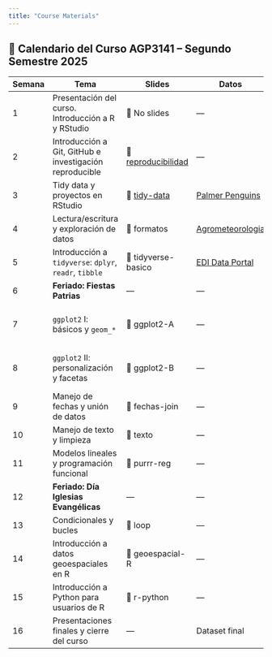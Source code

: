 ```yaml
---
title: "Course Materials"
---
```


## 📆 Calendario del Curso AGP3141 – Segundo Semestre 2025

| Semana | Tema                                                    | Slides                                                                                    | Datos                                                                      | Referencias                                                                        |     |
|------------|------------|------------|------------|------------|------------|
| 1      | Presentación del curso. Introducción a R y RStudio      | 📄 No slides                                                                              | —                                                                          | Videos en Canvas                                                                   |     |
| 2      | Introducción a Git, GitHub e investigación reproducible | 📄 [reproducibilidad](https://saryace.github.io/environ-dataviz-uc/slides/01-semana.html) | —                                                                          | [Happy Git with R](https://happygitwithr.com/) + otras (ver slides)                |     |
| 3      | Tidy data y proyectos en RStudio                        | 📄 [tidy-data]([reproducibilidad](https://saryace.github.io/environ-dataviz-uc/slides/03-semana.html))                                                                              | [Palmer Penguins](https://allisonhorst.github.io/palmerpenguins/)          | [R4DS](https://es.r4ds.hadley.nz/)                                                 |     |
| 4      | Lectura/escritura y exploración de datos                | 📄 formatos                                                                               | [Agrometeorologia](https://agrometeorologia.cl/)                           | [R4DS](https://es.r4ds.hadley.nz/)                                                 |     |
| 5      | Introducción a `tidyverse`: `dplyr`, `readr`, `tibble`  | 📄 tidyverse-basico                                                                       | [EDI Data Portal](https://portal.edirepository.org/nis/advancedSearch.jsp) | [R4DS](https://es.r4ds.hadley.nz/)                                                 |     |
| 6      | **Feriado: Fiestas Patrias**                            | —                                                                                         | —                                                                          | —                                                                                  |     |
| 7      | `ggplot2` I: básicos y `geom_*`                         | 📄 ggplot2-A                                                                              | —                                                                          | [Modern Data Visualization with R](https://rkabacoff.github.io/datavis/index.html) |     |
| 8      | `ggplot2` II: personalización y facetas                 | 📄 ggplot2-B                                                                              | —                                                                          | [Modern Data Visualization with R](https://rkabacoff.github.io/datavis/index.html) |     |
| 9      | Manejo de fechas y unión de datos                       | 📄 fechas-join                                                                            | —                                                                          | [R4DS](https://es.r4ds.hadley.nz/)                                                 |     |
| 10     | Manejo de texto y limpieza                              | 📄 texto                                                                                  | —                                                                          | —                                                                                  |     |
| 11     | Modelos lineales y programación funcional               | 📄 purrr-reg                                                                              | —                                                                          | —                                                                                  |     |
| 12     | **Feriado: Día Iglesias Evangélicas**                   | —                                                                                         | —                                                                          | —                                                                                  |     |
| 13     | Condicionales y bucles                                  | 📄 loop                                                                                   | —                                                                          | —                                                                                  |     |
| 14     | Introducción a datos geoespaciales en R                 | 📄 geoespacial-R                                                                          | —                                                                          | —                                                                                  |     |
| 15     | Introducción a Python para usuarios de R                | 📄 r-python                                                                               | —                                                                          | —                                                                                  |     |
| 16     | Presentaciones finales y cierre del curso               | —                                                                                         | Dataset final                                                              | —                                                                                  | —   |
